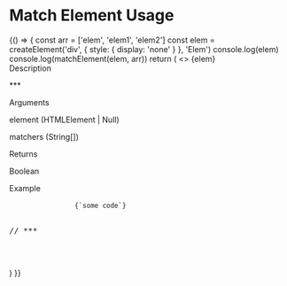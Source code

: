 

<Meta title="MDX/Helpers/Match Element" />

# Match Element Usage

<!-- add a plugin description -->

<Canvas>
  <Story name="Match Element Usage">
    {() => {
      const arr = ['elem', 'elem1', 'elem2']
      const elem = createElement('div', { style: { display: 'none' } }, 'Elem')
      console.log(elem)
      console.log(matchElement(elem, arr))
      return (
        <>
          {elem}
          <div>
            <span className="font-bold">Description</span>
            <div className="p-2 pb-4">
              <p>***</p>
            </div>
          </div>
          <div>
            <span className="font-bold">Arguments</span>
            <div className="p-2 pb-4">
              <p className="ui-text-ink-secondary">
                element (HTMLElement | Null)
              </p>
              <p className="ui-text-ink-secondary">matchers (String[])</p>
            </div>
          </div>
          <div>
            <span className="font-bold">Returns</span>
            <p className="p-2 pb-4">
              <span className="ui-text-ink-secondary">Boolean</span>
            </p>
          </div>
          <span className="font-bold">Example</span>
          <div className="yobta-bg-paper-2 w-max p-4">
            <pre>
              <code>{`some code`}</code>
              <p className="ui-text-color-14 p-4">// ***</p>
            </pre>
          </div>
        </>
      )
    }}
  </Story>
</Canvas>
